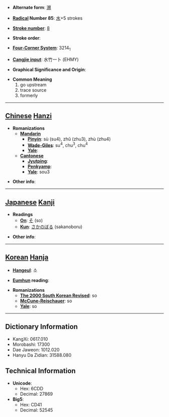 * '''Alternate form''': [[溯]]

* '''[[Wiktionary:Chinese radical index| Radical]] Number 85''': [[Wiktionary:Chinese radical index 水|水]]+5 strokes

* '''[[Wiktionary:Chinese total strokes index|Stroke number]]''': [[Wiktionary:Chinese total strokes index 8|8]]

* '''Stroke order''': 

* '''[[Wiktionary:Chinese four corner index|Four-Corner System]]''': 3214<sub>1</sub>

* '''[[Wiktionary:Chinese Cangjie index|Cangjie input]]''': 水竹一卜 (EHMY)

* '''Graphical Significance and Origin''': 

* '''Common Meaning'''
*#go upstream
*# trace source
*# formerly


----

== [[Chinese]] [[Hanzi]] ==

* '''Romanizations'''
** '''[[Mandarin]]'''
*** '''[[Pinyin]]''': sù (su4), zhǔ (zhu3), zhù (zhu4)
*** '''[[Wade-Giles]]''': su<sup>4</sup>, chu<sup>3</sup>, chu<sup>4</sup>
*** '''[[Yale]]''': 
** '''[[Cantonese]]'''
*** '''[[Jyutping]]''':
*** '''[[Penkyamp]]''': 
*** '''[[Yale]]''': sou3

* '''Other info''': 

----

== [[Japanese]] [[Kanji]] ==

* '''Readings'''
** '''[[On]]''': [[そ]] (so)
** '''[[Kun]]''': [[さかのぼる]] (sakanoboru)

* '''Other info''':  

----

== [[Korean]] [[Hanja]] ==

* '''[[Hangeul]]''': 소

* '''[[Eumhun]] reading''': 

* '''Romanizations'''
** '''[[The 2000 South Korean Revised Romanization|The 2000 South Korean Revised]]''': so
** '''[[McCune-Reischauer]]''': so
** '''[[Yale]]''': so

----

== Dictionary Information ==

* KangXi: 0617.010
* Morobashi: 17300
* Dae Jaweon: 1012.020
* Hanyu Da Zidian: 31588.080

== Technical Information ==

* '''Unicode''':
** Hex: 6CDD
** Decimal: 27869
* '''Big5''':
** Hex: CD41
** Decimal: 52545